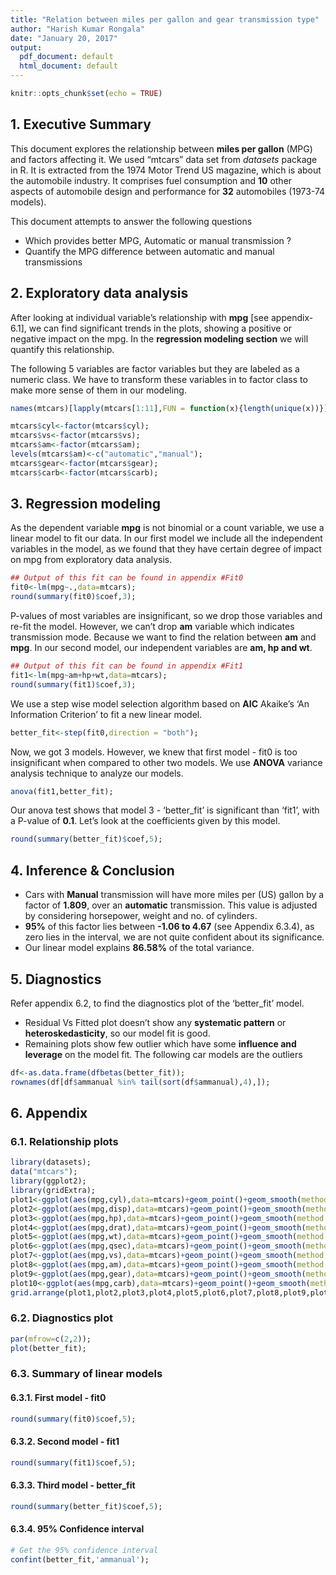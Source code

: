```yaml
---
title: "Relation between miles per gallon and gear transmission type"
author: "Harish Kumar Rongala"
date: "January 20, 2017"
output:
  pdf_document: default
  html_document: default
---
```


```r
knitr::opts_chunk$set(echo = TRUE)
```

## 1. Executive Summary

This document explores the relationship between **miles per gallon** (MPG) and factors affecting it. We used "mtcars" data set from *datasets* package in R. It is extracted from the 1974 Motor Trend US magazine, which is about the automobile industry. It comprises fuel consumption and **10** other aspects of automobile design and performance for **32** automobiles (1973-74 models).

This document attempts to answer the following questions

+ Which provides better MPG, Automatic or manual transmission ?
+ Quantify the MPG difference between automatic and manual transmissions


## 2. Exploratory data analysis

After looking at individual variable's relationship with **mpg** [see appendix-6.1], we can find significant trends in the plots, showing a positive or negative impact on the mpg. In the **regression modeling section** we will quantify this relationship. 

The following 5 variables are factor variables but they are labeled as a numeric class. We have to transform these variables in to factor class to make more sense of them in our modeling. 

```r
names(mtcars)[lapply(mtcars[1:11],FUN = function(x){length(unique(x))})<10]
```
```r
mtcars$cyl<-factor(mtcars$cyl);
mtcars$vs<-factor(mtcars$vs);
mtcars$am<-factor(mtcars$am);
levels(mtcars$am)<-c("automatic","manual");
mtcars$gear<-factor(mtcars$gear);
mtcars$carb<-factor(mtcars$carb);
```

## 3. Regression modeling

As the dependent variable **mpg** is not binomial or a count variable, we use a linear model to fit our data. In our first model we include all the independent variables in the model, as we found that they have certain degree of impact on mpg from exploratory data analysis.
```r
## Output of this fit can be found in appendix #Fit0
fit0<-lm(mpg~.,data=mtcars);
round(summary(fit0)$coef,3);
```
P-values of most variables are insignificant, so we drop those variables and re-fit the model. However, we can't drop **am** variable which indicates transmission mode. Because we want to find the relation between **am** and **mpg**. In our second model, our independent variables are **am, hp and wt**.

```r
## Output of this fit can be found in appendix #Fit1
fit1<-lm(mpg~am+hp+wt,data=mtcars);
round(summary(fit1)$coef,3);
```
We use a step wise model selection algorithm based on **AIC** Akaike's 'An Information Criterion' to fit a new linear model.
```r
better_fit<-step(fit0,direction = "both");
```
Now, we got 3 models. However, we knew that first model - fit0 is too insignificant when compared to other two models. We use **ANOVA** variance analysis technique to analyze our models.

```r
anova(fit1,better_fit);
```
Our anova test shows that model 3 - 'better_fit' is significant than 'fit1', with a P-value of **0.1**. Let's look at the coefficients given by this model.

```r
round(summary(better_fit)$coef,5);
```


## 4. Inference & Conclusion

+ Cars with **Manual** transmission will have more miles per (US) gallon by a factor of **1.809**, over an **automatic** transmission. This value is adjusted by considering horsepower, weight and no. of cylinders.
+ **95%** of this factor lies between **-1.06 to 4.67** (see Appendix 6.3.4), as zero lies in the interval, we are not quite confident about its significance.
+ Our linear model explains **86.58%** of the total variance.


## 5. Diagnostics

Refer appendix 6.2, to find the diagnostics plot of the 'better_fit' model.

+ Residual Vs Fitted plot doesn't show any **systematic pattern** or **heteroskedasticity**, so our model fit is good.
+ Remaining plots show few outlier which have some **influence and leverage** on the model fit. The following car models are the outliers

```r
df<-as.data.frame(dfbetas(better_fit));
rownames(df[df$ammanual %in% tail(sort(df$ammanual),4),]);

```





## 6. Appendix

### 6.1. Relationship plots
```r
library(datasets);
data("mtcars");
library(ggplot2);
library(gridExtra);
plot1<-ggplot(aes(mpg,cyl),data=mtcars)+geom_point()+geom_smooth(method = lm);
plot2<-ggplot(aes(mpg,disp),data=mtcars)+geom_point()+geom_smooth(method = lm);
plot3<-ggplot(aes(mpg,hp),data=mtcars)+geom_point()+geom_smooth(method = lm);
plot4<-ggplot(aes(mpg,drat),data=mtcars)+geom_point()+geom_smooth(method = lm);
plot5<-ggplot(aes(mpg,wt),data=mtcars)+geom_point()+geom_smooth(method = lm);
plot6<-ggplot(aes(mpg,qsec),data=mtcars)+geom_point()+geom_smooth(method = lm);
plot7<-ggplot(aes(mpg,vs),data=mtcars)+geom_point()+geom_smooth(method = lm);
plot8<-ggplot(aes(mpg,am),data=mtcars)+geom_point()+geom_smooth(method = lm);
plot9<-ggplot(aes(mpg,gear),data=mtcars)+geom_point()+geom_smooth(method = lm);
plot10<-ggplot(aes(mpg,carb),data=mtcars)+geom_point()+geom_smooth(method = lm);
grid.arrange(plot1,plot2,plot3,plot4,plot5,plot6,plot7,plot8,plot9,plot10,ncol=5);
```

### 6.2. Diagnostics plot

```r
par(mfrow=c(2,2));
plot(better_fit);

```

### 6.3. Summary of linear models

#### 6.3.1. First model - fit0

```r
round(summary(fit0)$coef,5);
```

#### 6.3.2. Second model - fit1

```r
round(summary(fit1)$coef,5);
```

#### 6.3.3. Third model - better_fit

```r
round(summary(better_fit)$coef,5);
```

#### 6.3.4. 95% Confidence interval

```r
# Get the 95% confidence interval
confint(better_fit,'ammanual');
```

